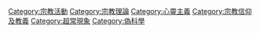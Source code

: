 {{Catmore}}
{{Commonscat|Esotericism}}

[[Category:宗教活動|Category:宗教活動]]
[[Category:宗教理論|Category:宗教理論]]
[[Category:心靈主義|Category:心靈主義]]
[[Category:宗教信仰及教義|Category:宗教信仰及教義]]
[[Category:超常現象|Category:超常現象]]
[[Category:偽科學|Category:偽科學]]